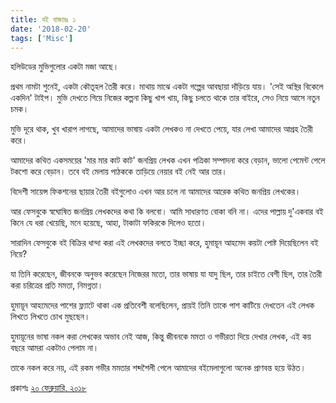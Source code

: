 ```yaml
---
title: বই বাজারঃ ১
date: '2018-02-20'
tags: ['Misc']
---
```



হলিউডের মুভিগুলোর একটা মজা আছে।

প্রথম নামটা শুনেই, একটা কৌতূহল তৈরী করে। মাথায় মাঝে একটা গল্পের আবছায়া দাঁড়িয়ে যায়। 'সেই অস্থির বিকেলে একদিন' টাইপ। মুভি দেখতে গিয়ে নিজের কল্পনা কিছু খাপ খায়, কিছু চলতে থাকে তার বাইরে, সেও নিয়ে আসে নতুন চমক।

মুভি দূরে থাক, খুব খারাপ লাগছে, আমাদের ভাষায় একটা লেখকও না দেখতে পেয়ে, যার লেখা আমাদের আগ্রহ তৈরী করে।

আমাদের কথিত একসময়ের 'মার মার কাট কাট' জনপ্রিয় লেখক এখন পত্রিকা সম্পাদনা করে বেড়ান, ভালো পেমেন্ট পেলে টকশো করে বেড়ান। তবে বই মেলায় পাঠককে তাড়িয়ে নেয়ার বই নেই আর তার।

বিদেশী সায়েন্স ফিকশনের ছায়ার তৈরী বইগুলোও এখন আর চলে না আমাদের আরেক কথিত জনপ্রিয় লেখকের।

আর ফেসবুকে স্বঘোষিত জনপ্রিয় লেখকদের কথা কি বলবো। আমি সাধারণত বোকা বনি না। এদের পাল্লায় দু'একবার বই কিনে যে ধরা খেয়েছি, মনে হয়েছে, আহা, টাকাটা ফকিরকে দিলেও হতো।

সারাদিন ফেসবুকে বই বিক্রির ধান্দা করা এই লেখকদের বলতে ইচ্ছা করে, হুমায়ূন আহমেদ কয়টা পোষ্ট দিয়েছিলেন বই নিয়ে?

যা তিনি করেছেন, জীবনকে অনুভব করেছেন নিজেরর মতো, তার ভাষায় যা যাদু ছিল, তার চাইতে বেশী ছিল, তার তৈরী করা চরিত্রের প্রতি মমতা, নিমগ্নতা।

হুমায়ূন আহমেদের পাশের ফ্ল্যাটে থাকা এক প্রতিবেশী বলেছিলেন, প্রায়ই তিনি তাকে পাশ কাটিয়ে দেখতেন এই লেখক লিখতে লিখতে চোখ মুছছেন।

হুমায়ূনের ভাষা নকল করা লেখকের অভাব নেই আজ, কিন্তু জীবনকে মমতা ও গভীরতা দিয়ে দেখার লেখক, এই কয় বছরে আমরা একটাও পেলাম না।

তাকে নকল করে নয়, এই রকম গভীর মমতার শব্দশৈলী পেলে আমাদের বইমেলাগুলো অনেক প্রাণবন্ত হয়ে উঠত।

প্রকাশঃ [২০ ফেব্রুয়ারি, ২০১৮](https://www.facebook.com/ashraful.alam/posts/10155043812285583)